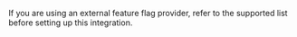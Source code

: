 <Alert level ="info">

If you are using an external feature flag provider, refer to the <PlatformLink to="/feature-flags/#enable-evaluation-tracking">supported list</PlatformLink> before setting up this integration.

</Alert>

